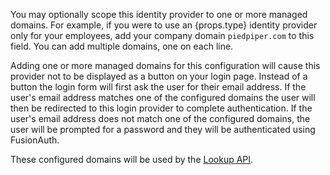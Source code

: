 ---
---
You may optionally scope this identity provider to one or more managed domains. For example, if you were to use an {props.type} identity provider only for your employees, add your company domain `piedpiper.com` to this field. You can add multiple domains, one on each line. 

Adding one or more managed domains for this configuration will cause this provider not to be displayed as a button on your login page. Instead of a button the login form will first ask the user for their email address. If the user's email address matches one of the configured domains the user will then be redirected to this login provider to complete authentication. If the user's email address does not match one of the configured domains, the user will be prompted for a password and they will be authenticated using FusionAuth.

These configured domains will be used by the [Lookup API](/docs/apis/identity-providers/#lookup-an-identity-provider).
